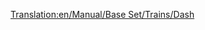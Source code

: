 [[Translation:en/Manual/Base Set/Trains/Dash]]
{{de/Züge|Image=[[File:en/Dash.png]]
|Name="Dash"
|Kosten=£16,406 ($32.812)
|Geschwindigkeit=120 km/h (75 mph)
|Gewicht=38 t
|Leistung=700 PS (523 kW)
|Betriebskosten=£1,066 ($2.132)
|Entwurf=1984
|Betriebsdauer=15
|Platz=80 Passagiere
|Beschreibung=Die "Dash" DMU ist eine Diesel-Multi-Einheit, die standardmäßig aus jeweils eine Zug- und Schublok besteht und in der gleichen Weise wie die [[en/Manual/Base Set/Trains/Manley-Morel DMU]] Passagiere befördert, wenn auch mit etwas höhere Geschwindigkeit, Leistung und Kapazität.

Diese Züge sind wirklich nur für leichte Personenverkehr geeignet, da ihnen die Kraft fehlt mit einer größeren Anzahl von Waggons und schweren Gütern zurecht zu kommen. Natürlich könnte man zusätzliche Loks hinzufügen um die Leistung und Kapazität zu steigern jedoch wird sich dadurch die Maximalgeschwindigkeit von 120 km/h nicht erhöhen. Die bessere Lösung währe hier die [[de/Manual/Base Set/Trains/SH "125"|SH "125"]] für die belebteren Strecken zu verwenden oder sogar auf die [[de/T.I.M.|"T.I.M."]] zu setzen sobald sie erfunden wurde.

Ein Wort der Warnung, wenn schnellere Züge auf ein großes Netzwerk gelangen, wird man feststellen, dass diese schwachen Züge den gesamten Betrieb stauen können. Man sollte also entweder von diesen Zügen weck auf bessere Modelle Aufrüsten (oder sie abgegrenzt auf separaten Strecken verwenden) oder man baut [[de/Überholmöglichkeiten|Überholmöglichkeiten]]. 

|Reales-Leben=Die erste der so genannten zweiten Generation (abgesehen von der 14x-Serie Schienenbusse) der [http://en.wikipedia.org/wiki/British_Rail_Class_150 Class 150 'Sprinter' ''(englisch)''] (daher der Name "Dash") die in der Mitte der 1980er Jahre eingeführt wurde, um die frühere, aus  den 1950er und 1960er Jahren stammenden, Serie der DMUs abzulösen. Die Hauptstütze der britischen "Regional Railways" Lokalbahnen bis zur Privatisierung zwischen 1990 und 1996, sind sie noch immer Arbeitspferde der ländlichen- und S-Linien.
}}